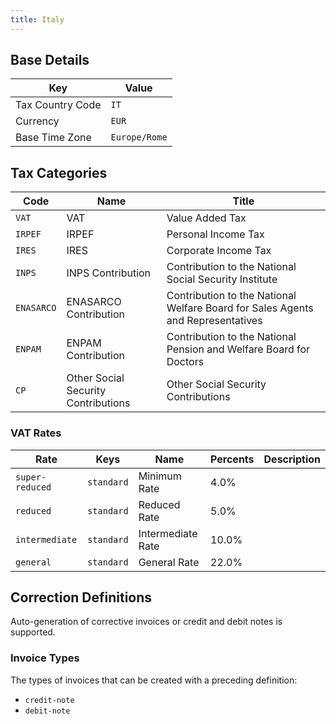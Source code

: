 ```yaml
---
title: Italy
---
```


## Base Details

| Key | Value |
| --- | ----- |
| Tax Country Code | <code>IT</code> |
| Currency | <code>EUR</code> |
| Base Time Zone | <code>Europe/Rome</code> |

## Tax Categories

| Code | Name | Title |
| ---- | ---- | ----- |
| <code>VAT</code> | VAT | Value Added Tax |
| <code>IRPEF</code> | IRPEF | Personal Income Tax |
| <code>IRES</code> | IRES | Corporate Income Tax |
| <code>INPS</code> | INPS Contribution | Contribution to the National Social Security Institute |
| <code>ENASARCO</code> | ENASARCO Contribution | Contribution to the National Welfare Board for Sales Agents and Representatives |
| <code>ENPAM</code> | ENPAM Contribution | Contribution to the National Pension and Welfare Board for Doctors |
| <code>CP</code> | Other Social Security Contributions | Other Social Security Contributions |

### VAT Rates

| Rate | Keys | Name | Percents | Description |
| ---- | ---- | ---- | -------- | ----------- |
| <code>super-reduced</code> | <code>standard</code> | Minimum Rate | 4.0% |  |
| <code>reduced</code> | <code>standard</code> | Reduced Rate | 5.0% |  |
| <code>intermediate</code> | <code>standard</code> | Intermediate Rate | 10.0% |  |
| <code>general</code> | <code>standard</code> | General Rate | 22.0% |  |

## Correction Definitions

Auto-generation of corrective invoices or credit and debit notes is
supported.

### Invoice Types

The types of invoices that can be created with a preceding definition:
- <code>credit-note</code>
- <code>debit-note</code>